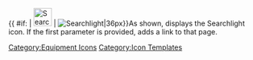 {{ #if: {{{1|}}} | [[File:Searchlight.png|36px|link={{{1}}}]] | [[File:Searchlight.png|Searchlight|36px]]}}<noinclude>As shown, displays the Searchlight icon.  If the first parameter is provided, adds a link to that page.
[[Category:Equipment Icons]] [[Category:Icon Templates]]</noinclude>